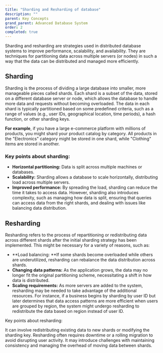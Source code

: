 ```yaml
---
title: "Sharding and Resharding of database"
description: ""
parent: Key Concepts
grand_parent: Advanced Database System
order: 2
completed: true
---
```


Sharding and resharding are strategies used in distributed database systems to improve performance, scalability, and availability. They are techniques for partitioning data across multiple servers (or nodes) in such a way that the data can be distributed and managed more efficiently.

## Sharding
Sharding is the process of dividing a large database into smaller, more manageable pieces called shards. Each shard is a subset of the data, stored on a different database server or node, which allows the database to handle more data and requests without becoming overloaded. The data in each shard is typically partitioned based on some predefined criteria, such as a range of values (e.g., user IDs, geographical location, time periods), a hash function, or other sharding keys.

**For example**, if you have a large e-commerce platform with millions of products, you might shard your product catalog by category. All products in the "Electronics" category might be stored in one shard, while "Clothing" items are stored in another.

### Key points about sharding:

* **Horizontal partitioning:** Data is split across multiple machines or databases.
* **Scalability:** Sharding allows a database to scale horizontally, distributing load across multiple servers.
* **Improved performance:** By spreading the load, sharding can reduce the time it takes to access data.
However, sharding also introduces complexity, such as managing how data is split, ensuring that queries can access data from the right shards, and dealing with issues like balancing data distribution.

## Resharding
Resharding refers to the process of repartitioning or redistributing data across different shards after the initial sharding strategy has been implemented. This might be necessary for a variety of reasons, such as:

* **Load balancing: **If some shards become overloaded while others are underutilized, resharding can rebalance the data distribution across shards.
* **Changing data patterns:** As the application grows, the data may no longer fit the original partitioning scheme, necessitating a shift in how data is distributed.
* **Scaling requirements:** As more servers are added to the system, resharding may be needed to take advantage of the additional resources.
For instance, if a business begins by sharding by user ID but later determines that data access patterns are more efficient when users are grouped by region, the system might undergo resharding to redistribute the data based on region instead of user ID.

Key points about resharding:

It can involve redistributing existing data to new shards or modifying the sharding key.
Resharding often requires downtime or a rolling migration to avoid disrupting user activity.
It may introduce challenges with maintaining consistency and managing the overhead of moving data between shards.